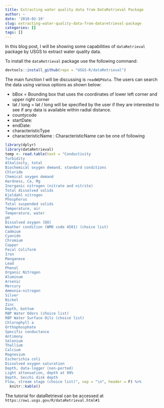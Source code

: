 ---
title: Extracting water quality data from DataRetrieval Package
author: ~
date: '2018-02-19'
slug: extracting-water-quality-data-from-dataretrieval-package
categories: []
tags: []
---

In this blog post, I will be showing some capabilities of `dataRetrieval` package
by USGS to extract water quality data. 

To install the `dataRetrieval` package use the following command:

```{r, eval=FALSE}
devtools::install_github(repo = "USGS-R/dataRetrieval")
```

The main function I will be discussing is `readWQPdata`. The users can search the data 
using various options as shown below:

* bBox = Bounding box that uses the coordinates of lower left corner and upper right corner
* lat / long = lat / long will be specified by the user if they are interested to 
see if any data is available within radial distance. 
* countycode 
* startDate: 
* endDate: 
* characteristicType
* characteristicName : CharacteristicName can be one of following

```{r, echo=FALSE}
library(dplyr)
library(dataRetrieval)
temp <- read.table(text = "Conductivity
Turbidity
Alkalinity, total
Biochemical oxygen demand, standard conditions
Chloride
Chemical oxygen demand
Hardness, Ca, Mg
Inorganic nitrogen (nitrate and nitrite)
Total dissolved solids
Kjeldahl nitrogen
Phosphorus
Total suspended solids
Temperature, air
Temperature, water
pH
Dissolved oxygen (DO)
Weather condition (WMO code 4501) (choice list)
Cadmium
Cyanide
Chromium
Copper
Fecal Coliform
Iron
Manganese
Lead
Phenol
Organic Nitrogen
Aluminum
Arsenic
Mercury
Ammonia-nitrogen
Silver
Nickel
Zinc
Depth, bottom
RBP Water Odors (choice list)
RBP Water Surface Oils (choice list)
Chlorophyll a
Orthophosphate
Specific conductance
Antimony
Selenium
Thallium
Calcium
Magnesium
Escherichia coli
Dissolved oxygen saturation
Depth, data-logger (non-ported)
Light attenuation, depth at 99%
Depth, Secchi disk depth
Flow, stream stage (choice list)", sep = "\n", header = F) %>% 
  knitr::kable()
```

The tutorial for dataRetrieval can be accessed at 
`https://owi.usgs.gov/R/dataRetrieval.html#1`